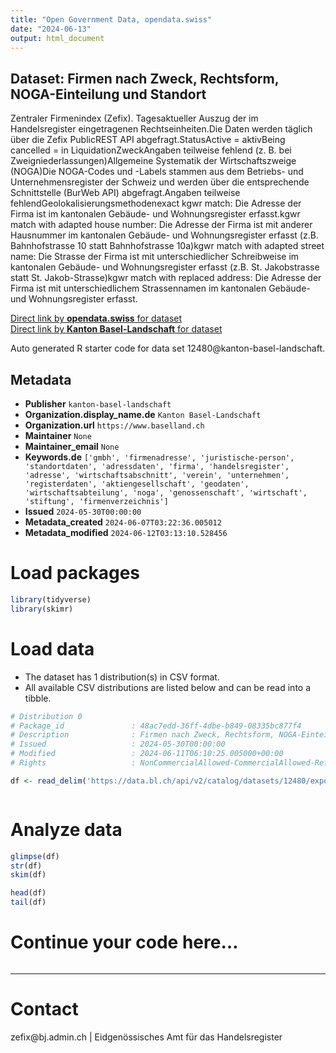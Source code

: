```yaml
---
title: "Open Government Data, opendata.swiss"
date: "2024-06-13"
output: html_document
---
```


## Dataset: Firmen nach Zweck, Rechtsform, NOGA-Einteilung und Standort

Zentraler Firmenindex (Zefix). Tagesaktueller Auszug der im Handelsregister eingetragenen Rechtseinheiten.Die Daten werden täglich über die Zefix PublicREST API abgefragt.StatusActive = aktivBeing cancelled = in LiquidationZweckAngaben teilweise fehlend (z. B. bei Zweigniederlassungen)Allgemeine Systematik der Wirtschaftszweige (NOGA)Die NOGA-Codes und -Labels stammen aus dem Betriebs- und Unternehmensregister der Schweiz und werden über die entsprechende Schnittstelle (BurWeb API) abgefragt.Angaben teilweise fehlendGeolokalisierungsmethodenexact kgwr match: Die Adresse der Firma ist im kantonalen Gebäude- und Wohnungsregister erfasst.kgwr match with adapted house number: Die Adresse der Firma ist mit anderer Hausnummer im kantonalen Gebäude- und Wohnungsregister erfasst (z.B. Bahnhofstrasse 10 statt Bahnhofstrasse 10a)kgwr match with adapted street name: Die Strasse der Firma ist mit unterschiedlicher Schreibweise im kantonalen Gebäude- und Wohnungsregister erfasst (z.B. St. Jakobstrasse statt St. Jakob-Strasse)kgwr match with replaced address: Die Adresse der Firma ist mit unterschiedlichem Strassennamen im kantonalen Gebäude- und Wohnungsregister erfasst.

[Direct link by **opendata.swiss** for dataset](https://opendata.swiss/de/dataset/firmen-nach-zweck-rechtsform-noga-einteilung-und-standort)<br>
[Direct link by **Kanton Basel-Landschaft** for dataset](https://data.bl.ch/explore/dataset/12480/)

Auto generated R starter code for data set 12480@kanton-basel-landschaft.

## Metadata

- **Publisher** `kanton-basel-landschaft`
- **Organization.display_name.de** `Kanton Basel-Landschaft`
- **Organization.url** `https://www.baselland.ch`
- **Maintainer** `None`
- **Maintainer_email** `None`
- **Keywords.de** `['gmbh', 'firmenadresse', 'juristische-person', 'standortdaten', 'adressdaten', 'firma', 'handelsregister', 'adresse', 'wirtschaftsabschnitt', 'verein', 'unternehmen', 'registerdaten', 'aktiengesellschaft', 'geodaten', 'wirtschaftsabteilung', 'noga', 'genossenschaft', 'wirtschaft', 'stiftung', 'firmenverzeichnis']`
- **Issued** `2024-05-30T00:00:00`
- **Metadata_created** `2024-06-07T03:22:36.005012`
- **Metadata_modified** `2024-06-12T03:13:10.528456`


# Load packages

```r

library(tidyverse)
library(skimr)

```

# Load data

-   The dataset has 1 distribution(s) in CSV format.
-   All available CSV distributions are listed below and can be read into a tibble.

```r

# Distribution 0
# Package_id               : 48ac7edd-36ff-4dbe-b849-08335bc877f4
# Description              : Firmen nach Zweck, Rechtsform, NOGA-Einteilung und Standort (csv)
# Issued                   : 2024-05-30T00:00:00
# Modified                 : 2024-06-11T06:10:25.005000+00:00
# Rights                   : NonCommercialAllowed-CommercialAllowed-ReferenceRequired

df <- read_delim('https://data.bl.ch/api/v2/catalog/datasets/12480/exports/csv')



```

# Analyze data

```r

glimpse(df)
str(df)
skim(df)

head(df)
tail(df)

```

# Continue your code here...

```r

```

------------------------------------------------------------------------

# Contact

zefix@bj.admin.ch | Eidgenössisches Amt für das Handelsregister
